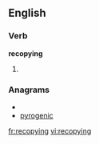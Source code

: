 ==English==

===Verb===
'''recopying'''

# {{third-person singular of|[[recopy]]}}

===Anagrams===
* {{alphagram|ceginopry}}
* [[pyrogenic#English|pyrogenic]]

[[fr:recopying]]
[[vi:recopying]]